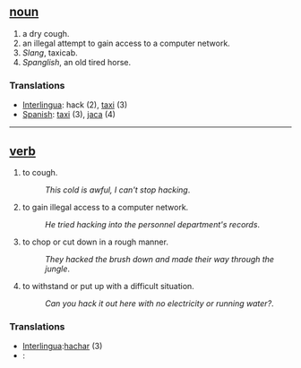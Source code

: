 == [[noun]] ==
#a dry cough.
#an illegal attempt to gain access to a computer network.
#''Slang'', taxicab.
#''Spanglish'', an old tired horse.

=== Translations ===
*[[Interlingua]]: hack (2), [[taxi]] (3)
*[[Spanish]]: [[taxi]] (3), [[jaca]] (4)

----

== [[verb]] ==
#to cough.
#:''This cold is awful, I can't stop hacking''.
#to gain illegal access to a computer network.
#:''He tried hacking into the personnel department's records''.
#to chop or cut down in a rough manner.
#:''They hacked the brush down and made their way through the jungle''.
#to withstand or put up with a difficult situation.
#:''Can you hack it out here with no electricity or running water?''.

=== Translations ===
*[[Interlingua]]:[[hachar]] (3)
*[[]]: [[]]